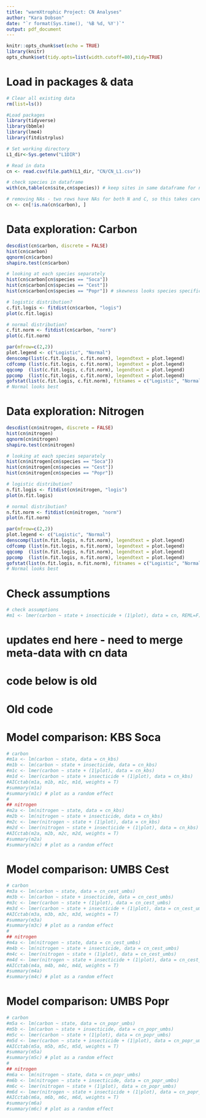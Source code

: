 ```yaml
---
title: "warmXtrophic Project: CN Analyses"
author: "Kara Dobson"
date: "`r format(Sys.time(), '%B %d, %Y')`"
output: pdf_document
---
```


```r
knitr::opts_chunk$set(echo = TRUE)
library(knitr)
opts_chunk$set(tidy.opts=list(width.cutoff=80),tidy=TRUE)
```

# Load in packages & data
```r
# Clear all existing data
rm(list=ls())

#Load packages
library(tidyverse)
library(bbmle)
library(lme4)
library(fitdistrplus)

# Set working directory
L1_dir<-Sys.getenv("L1DIR")

# Read in data
cn <- read.csv(file.path(L1_dir, "CN/CN_L1.csv"))

# check species in dataframe
with(cn,table(cn$site,cn$species)) # keep sites in same dataframe for now bc unique spp at each site

# removing NAs - two rows have NAs for both N and C, so this takes care of both
cn <- cn[!is.na(cn$carbon), ]
```

# Data exploration: Carbon
```r
descdist(cn$carbon, discrete = FALSE)
hist(cn$carbon)
qqnorm(cn$carbon)
shapiro.test(cn$carbon)

# looking at each species separately
hist(cn$carbon[cn$species == "Soca"])
hist(cn$carbon[cn$species == "Cest"])
hist(cn$carbon[cn$species == "Popr"]) # skewness looks species specific

# logistic distribution?
c.fit.logis <- fitdist(cn$carbon, "logis")
plot(c.fit.logis)

# normal distribution?
c.fit.norm <- fitdist(cn$carbon, "norm")
plot(c.fit.norm)

par(mfrow=c(2,2))
plot.legend <- c("Logistic", "Normal")
denscomp(list(c.fit.logis, c.fit.norm), legendtext = plot.legend)
cdfcomp (list(c.fit.logis, c.fit.norm), legendtext = plot.legend)
qqcomp  (list(c.fit.logis, c.fit.norm), legendtext = plot.legend)
ppcomp  (list(c.fit.logis, c.fit.norm), legendtext = plot.legend)
gofstat(list(c.fit.logis, c.fit.norm), fitnames = c("Logistic", "Normal"))
# Normal looks best
```

# Data exploration: Nitrogen
```r
descdist(cn$nitrogen, discrete = FALSE)
hist(cn$nitrogen)
qqnorm(cn$nitrogen)
shapiro.test(cn$nitrogen)

# looking at each species separately
hist(cn$nitrogen[cn$species == "Soca"])
hist(cn$nitrogen[cn$species == "Cest"])
hist(cn$nitrogen[cn$species == "Popr"])

# logistic distribution?
n.fit.logis <- fitdist(cn$nitrogen, "logis")
plot(n.fit.logis)

# normal distribution?
n.fit.norm <- fitdist(cn$nitrogen, "norm")
plot(n.fit.norm)

par(mfrow=c(2,2))
plot.legend <- c("Logistic", "Normal")
denscomp(list(n.fit.logis, n.fit.norm), legendtext = plot.legend)
cdfcomp (list(n.fit.logis, n.fit.norm), legendtext = plot.legend)
qqcomp  (list(n.fit.logis, n.fit.norm), legendtext = plot.legend)
ppcomp  (list(n.fit.logis, n.fit.norm), legendtext = plot.legend)
gofstat(list(n.fit.logis, n.fit.norm), fitnames = c("Logistic", "Normal"))
# Normal looks best
```

# Check assumptions
```r
# check assumptions
#m1 <- lmer(carbon ~ state + insecticide + (1|plot), data = cn, REML=F)
```
# updates end here - need to merge meta-data with cn data
# code below is old

\pagebreak

# Old code
# Model comparison: KBS Soca
```r
# carbon
#m1a <- lm(carbon ~ state, data = cn_kbs)
#m1b <- lm(carbon ~ state + insecticide, data = cn_kbs)
#m1c <- lmer(carbon ~ state + (1|plot), data = cn_kbs)
#m1d <- lmer(carbon ~ state + insecticide + (1|plot), data = cn_kbs)
#AICctab(m1a, m1b, m1c, m1d, weights = T)
#summary(m1a)
#summary(m1c) # plot as a random effect
#
## nitrogen
#m2a <- lm(nitrogen ~ state, data = cn_kbs)
#m2b <- lm(nitrogen ~ state + insecticide, data = cn_kbs)
#m2c <- lmer(nitrogen ~ state + (1|plot), data = cn_kbs)
#m2d <- lmer(nitrogen ~ state + insecticide + (1|plot), data = cn_kbs)
#AICctab(m2a, m2b, m2c, m2d, weights = T)
#summary(m2a)
#summary(m2c) # plot as a random effect
```

# Model comparison: UMBS Cest
```r
# carbon
#m3a <- lm(carbon ~ state, data = cn_cest_umbs)
#m3b <- lm(carbon ~ state + insecticide, data = cn_cest_umbs)
#m3c <- lmer(carbon ~ state + (1|plot), data = cn_cest_umbs)
#m3d <- lmer(carbon ~ state + insecticide + (1|plot), data = cn_cest_umbs)
#AICctab(m3a, m3b, m3c, m3d, weights = T)
#summary(m3a)
#summary(m3c) # plot as a random effect
#
## nitrogen
#m4a <- lm(nitrogen ~ state, data = cn_cest_umbs)
#m4b <- lm(nitrogen ~ state + insecticide, data = cn_cest_umbs)
#m4c <- lmer(nitrogen ~ state + (1|plot), data = cn_cest_umbs)
#m4d <- lmer(nitrogen ~ state + insecticide + (1|plot), data = cn_cest_umbs)
#AICctab(m4a, m4b, m4c, m4d, weights = T)
#summary(m4a)
#summary(m4c) # plot as a random effect
```

# Model comparison: UMBS Popr
```r
# carbon
#m5a <- lm(carbon ~ state, data = cn_popr_umbs)
#m5b <- lm(carbon ~ state + insecticide, data = cn_popr_umbs)
#m5c <- lmer(carbon ~ state + (1|plot), data = cn_popr_umbs)
#m5d <- lmer(carbon ~ state + insecticide + (1|plot), data = cn_popr_umbs)
#AICctab(m5a, m5b, m5c, m5d, weights = T)
#summary(m5a)
#summary(m5c) # plot as a random effect
#
## nitrogen
#m6a <- lm(nitrogen ~ state, data = cn_popr_umbs)
#m6b <- lm(nitrogen ~ state + insecticide, data = cn_popr_umbs)
#m6c <- lmer(nitrogen ~ state + (1|plot), data = cn_popr_umbs)
#m6d <- lmer(nitrogen ~ state + insecticide + (1|plot), data = cn_popr_umbs)
#AICctab(m6a, m6b, m6c, m6d, weights = T)
#summary(m6a)
#summary(m6c) # plot as a random effect
```




